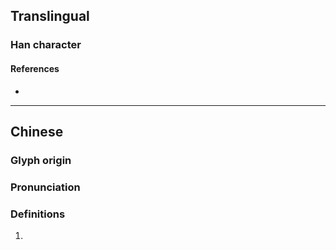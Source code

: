 {{character info/new}}
==Translingual==

===Han character===
{{Han char|rn=94|rad=犬|as=07|sn=10|four=42241|canj=KHNKM|ids=⿰犭延}}

====References====
* {{Han ref|kx=0712.050|dkj=20435|dj=1124.060|hdz=21344.150|uh=72FF|ud=29439|bh=D667|bd=54887}}

----

==Chinese==
{{zh-forms}}

===Glyph origin===
{{Han etym}}

===Pronunciation===
{{zh-pron
|m=yán
|c=jin4
|mc=y
|oc=y
|cat=
}}

===Definitions===
{{zh-hanzi}}

# {{rfdef|zh}}